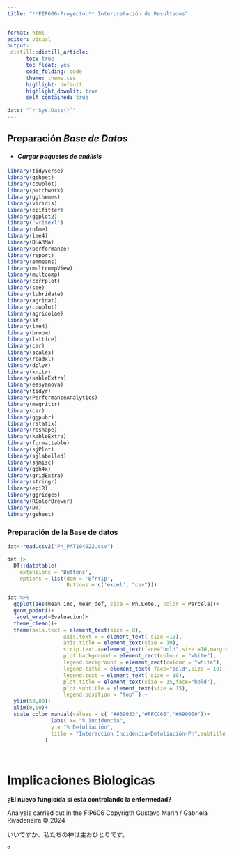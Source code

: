 ```yaml
---
title: "**FIP606-Proyecto:** Interpretación de Resultados"

  
format: html
editor: visual
output: 
 distill::distill_article:
      toc: true
      toc_float: yes
      code_folding: code
      theme: theme.css
      highlight: default
      highlight_downlit: true
      self_contained: true
      
date: "`r Sys.Date()`"
---
```



## **Preparación _Base de Datos_**

- #### ***Cargar paquetes de análisis***


```r
library(tidyverse)
library(gsheet)
library(cowplot)
library(patchwork)
library(ggthemes)
library(viridis)
library(epifitter)
library(ggplot2)
library("writexl")
library(nlme)
library(lme4)
library(DHARMa)
library(performance)
library(report)
library(emmeans)
library(multcompView)
library(multcomp)
library(corrplot)
library(see)
library(lubridate)
library(agridat)
library(cowplot)
library(agricolae)
library(sf)
library(lme4)
library(broom)
library(lattice)
library(car)
library(scales)
library(readxl)
library(dplyr)
library(knitr)
library(kableExtra)
library(easyanova)
library(tidyr)
library(PerformanceAnalytics)
library(magrittr)
library(car)
library(ggpubr)
library(rstatix)
library(reshape)
library(kableExtra)
library(formattable)
library(sjPlot)
library(sjlabelled)
library(sjmisc)
library(ggh4x)
library(gridExtra)
library(stringr)
library(epiR)
library(ggridges)
library(RColorBrewer)
library(DT)
library(gsheet)
```


### Preparación de la Base de datos


```r
dat<-read.csv2("Pn_PAT104022.csv")

dat |>
  DT::datatable(
    extensions = 'Buttons', 
    options = list(dom = 'Bfrtip', 
                   Buttons = c('excel', "csv")))


```


```r
dat %>% 
  ggplot(aes(mean_inc, mean_def, size = Pn.Lote., color = Parcela))+
  geom_point()+ 
  facet_wrap(~Evaluacion)+
  theme_clean()+
  theme(axis.text = element_text(size = 8),
                  axis.text.x = element_text( size =10),
                  axis.title = element_text(size = 10),
                  strip.text.x=element_text(face="bold",size =10,margin=margin(1,0,1,0)),
                  plot.background = element_rect(colour = "white"),
                  legend.background = element_rect(colour = "white"),
                  legend.title = element_text( face="bold",size = 10),
                  legend.text = element_text( size = 10),
                  plot.title = element_text(size = 15,face="bold"),
                  plot.subtitle = element_text(size = 15),
                  legend.position = "top" ) +
  ylim(50,80)+
  xlim(0,50)+
  scale_color_manual(values = c( "#669933","#FFCC66","#990000"))+ 
              labs( x= "% Incidencia",
              y = "% Defoliación",
              title = "Interacción Incidencia-Defoliación-Pn",subtitle =""
            )




```


# **Implicaciones Biologicas**

 **¿El nuevo fungicida si está controlando la enfermedad?**


Analysis carried out in the FIP606  Copyrigth Gustavo Marin / Gabriela Rivadeneira © 2024

いいですか、私たちの神は主おひとりです。

º
